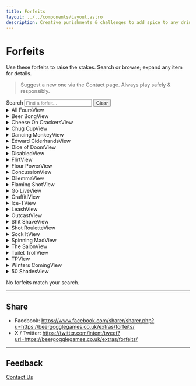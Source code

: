 ```yaml
---
title: Forfeits
layout: ../../components/Layout.astro
description: Creative punishments & challenges to add spice to any drinking game – searchable & collapsible.
---
```


# Forfeits

Use these forfeits to raise the stakes. Search or browse; expand any item for details.

> Suggest a new one via the Contact page. Always play safely & responsibly.

<div class="my-8 flex flex-col gap-4 md:flex-row md:items-end md:justify-between">
  <div class="flex flex-col gap-2">
    <label class="text-xs uppercase tracking-wide text-muted font-medium">
      Search
      <input
        id="forfeit-search"
        type="search"
        placeholder="Find a forfeit..."
        class="mt-1 w-72 max-w-[80vw] rounded border border-fg/25 bg-fg/5 px-3 py-2 text-sm focus:border-neon outline-none"
        autocomplete="off"
      />
    </label>
    <button id="forfeit-clear" class="hidden self-start text-[11px] underline underline-offset-4 hover:text-neon">Clear</button>
  </div>
</div>

<section id="forfeit-list" class="space-y-3">

  <details class="group rounded border border-fg/15 p-4 open:border-neon" data-term="all fours degrading movement crawl">
    <summary class="cursor-pointer font-semibold flex justify-between items-center">
      <span>All Fours</span><span class="text-xs text-muted group-open:text-neon">View</span>
    </summary>
    <p class="mt-3 text-sm text-muted">Travel everywhere on hands and knees for the agreed time.</p>
  </details>

  <details class="group rounded border border-fg/15 p-4 open:border-neon" data-term="beer bong funnel chug">
    <summary class="cursor-pointer font-semibold flex justify-between items-center">
      <span>Beer Bong</span><span class="text-xs text-muted group-open:text-neon">View</span>
    </summary>
    <p class="mt-3 text-sm text-muted">Finish a full drink through a funnel & tube without stopping.</p>
  </details>

  <details class="group rounded border border-fg/15 p-4 open:border-neon" data-term="cheese on crackers soap eating gross">
    <summary class="cursor-pointer font-semibold flex justify-between items-center">
      <span>Cheese On Crackers</span><span class="text-xs text-muted group-open:text-neon">View</span>
    </summary>
    <p class="mt-3 text-sm text-muted">Shave a thin slice of soap, place it on a cracker and eat it.</p>
  </details>

  <details class="group rounded border border-fg/15 p-4 open:border-neon" data-term="chug cup mix everyone donate combined">
    <summary class="cursor-pointer font-semibold flex justify-between items-center">
      <span>Chug Cup</span><span class="text-xs text-muted group-open:text-neon">View</span>
    </summary>
    <p class="mt-3 text-sm text-muted">Everyone donates a little to a cup; you must drink the mystery mix.</p>
  </details>

  <details class="group rounded border border-fg/15 p-4 open:border-neon" data-term="dancing monkey dance anytime demanded">
    <summary class="cursor-pointer font-semibold flex justify-between items-center">
      <span>Dancing Monkey</span><span class="text-xs text-muted group-open:text-neon">View</span>
    </summary>
    <p class="mt-3 text-sm text-muted">Dance on command for the entire duration of the penalty.</p>
  </details>

  <details class="group rounded border border-fg/15 p-4 open:border-neon" data-term="edward ciderhands bottles taped hands">
    <summary class="cursor-pointer font-semibold flex justify-between items-center">
      <span>Edward Ciderhands</span><span class="text-xs text-muted group-open:text-neon">View</span>
    </summary>
    <p class="mt-3 text-sm text-muted">A bottle taped to each hand; remove only after both are empty.</p>
  </details>

  <details class="group rounded border border-fg/15 p-4 open:border-neon" data-term="dice of doom luck rolling number drink">
    <summary class="cursor-pointer font-semibold flex justify-between items-center">
      <span>Dice of Doom</span><span class="text-xs text-muted group-open:text-neon">View</span>
    </summary>
    <p class="mt-3 text-sm text-muted">Pick a number; roll until it appears 3 times. Every other roll = drink.</p>
  </details>

  <details class="group rounded border border-fg/15 p-4 open:border-neon" data-term="disabled limb taped handicap">
    <summary class="cursor-pointer font-semibold flex justify-between items-center">
      <span>Disabled</span><span class="text-xs text-muted group-open:text-neon">View</span>
    </summary>
    <p class="mt-3 text-sm text-muted">One limb taped/immobilised for the agreed time period.</p>
  </details>

  <details class="group rounded border border-fg/15 p-4 open:border-neon" data-term="flirt social confidence challenge">
    <summary class="cursor-pointer font-semibold flex justify-between items-center">
      <span>Flirt</span><span class="text-xs text-muted group-open:text-neon">View</span>
    </summary>
    <p class="mt-3 text-sm text-muted">Flirt with a chosen target for the set duration (respect boundaries).</p>
  </details>

  <details class="group rounded border border-fg/15 p-4 open:border-neon" data-term="flour power eating spoon dry">
    <summary class="cursor-pointer font-semibold flex justify-between items-center">
      <span>Flour Power</span><span class="text-xs text-muted group-open:text-neon">View</span>
    </summary>
    <p class="mt-3 text-sm text-muted">Eat a spoonful of flour. No liquid additions. (Choking risk—caution.)</p>
  </details>

  <details class="group rounded border border-fg/15 p-4 open:border-neon" data-term="concussion head can open">
    <summary class="cursor-pointer font-semibold flex justify-between items-center">
      <span>Concussion</span><span class="text-xs text-muted group-open:text-neon">View</span>
    </summary>
    <p class="mt-3 text-sm text-muted">Open a can only with your head, then finish it. (Not recommended.)</p>
  </details>

  <details class="group rounded border border-fg/15 p-4 open:border-neon" data-term="dilemma choose evil options drink">
    <summary class="cursor-pointer font-semibold flex justify-between items-center">
      <span>Dilemma</span><span class="text-xs text-muted group-open:text-neon">View</span>
    </summary>
    <p class="mt-3 text-sm text-muted">Pick one from several “evil” drink options (bad shot, large drink, etc.).</p>
  </details>

  <details class="group rounded border border-fg/15 p-4 open:border-neon" data-term="flaming shot fire high proof risk">
    <summary class="cursor-pointer font-semibold flex justify-between items-center">
      <span>Flaming Shot</span><span class="text-xs text-muted group-open:text-neon">View</span>
    </summary>
    <p class="mt-3 text-sm text-muted">Light a high‑proof shot then drink. High risk. Usually skip for safety.</p>
  </details>

  <details class="group rounded border border-fg/15 p-4 open:border-neon" data-term="go live social media broadcast">
    <summary class="cursor-pointer font-semibold flex justify-between items-center">
      <span>Go Live</span><span class="text-xs text-muted group-open:text-neon">View</span>
    </summary>
    <p class="mt-3 text-sm text-muted">Go live on a social platform for 10 minutes with someone visible on screen.</p>
  </details>

  <details class="group rounded border border-fg/15 p-4 open:border-neon" data-term="graffiti marker draw body">
    <summary class="cursor-pointer font-semibold flex justify-between items-center">
      <span>Graffiti</span><span class="text-xs text-muted group-open:text-neon">View</span>
    </summary>
    <p class="mt-3 text-sm text-muted">Someone draws on you with a marker anywhere they choose (avoid faces if needed).</p>
  </details>

  <details class="group rounded border border-fg/15 p-4 open:border-neon" data-term="ice-t frozen shirt cold wearable">
    <summary class="cursor-pointer font-semibold flex justify-between items-center">
      <span>Ice-T</span><span class="text-xs text-muted group-open:text-neon">View</span>
    </summary>
    <p class="mt-3 text-sm text-muted">Wear a pre‑frozen soaked t‑shirt until it fully thaws out.</p>
  </details>

  <details class="group rounded border border-fg/15 p-4 open:border-neon" data-term="leash owned belt control">
    <summary class="cursor-pointer font-semibold flex justify-between items-center">
      <span>Leash</span><span class="text-xs text-muted group-open:text-neon">View</span>
    </summary>
    <p class="mt-3 text-sm text-muted">Choose an “owner” who holds your leash/belt for the duration.</p>
  </details>

  <details class="group rounded border border-fg/15 p-4 open:border-neon" data-term="outcast social ignore isolation">
    <summary class="cursor-pointer font-semibold flex justify-between items-center">
      <span>Outcast</span><span class="text-xs text-muted group-open:text-neon">View</span>
    </summary>
    <p class="mt-3 text-sm text-muted">Everyone must ignore you (no eye contact or speech) for the period set.</p>
  </details>

  <details class="group rounded border border-fg/15 p-4 open:border-neon" data-term="shit shave hair removal">
    <summary class="cursor-pointer font-semibold flex justify-between items-center">
      <span>Shit Shave</span><span class="text-xs text-muted group-open:text-neon">View</span>
    </summary>
    <p class="mt-3 text-sm text-muted">A chosen person shaves a body area of their choice (within agreed limits).</p>
  </details>

  <details class="group rounded border border-fg/15 p-4 open:border-neon" data-term="shot roulette mystery blind pick">
    <summary class="cursor-pointer font-semibold flex justify-between items-center">
      <span>Shot Roulette</span><span class="text-xs text-muted group-open:text-neon">View</span>
    </summary>
    <p class="mt-3 text-sm text-muted">Multiple mystery shots; blindfold or spin to pick one and drink it.</p>
  </details>

  <details class="group rounded border border-fg/15 p-4 open:border-neon" data-term="sock it drink through sock">
    <summary class="cursor-pointer font-semibold flex justify-between items-center">
      <span>Sock It</span><span class="text-xs text-muted group-open:text-neon">View</span>
    </summary>
    <p class="mt-3 text-sm text-muted">Drink a beverage through someone’s (reasonably clean) sock over the glass rim.</p>
  </details>

  <details class="group rounded border border-fg/15 p-4 open:border-neon" data-term="spinning mad coin control precision">
    <summary class="cursor-pointer font-semibold flex justify-between items-center">
      <span>Spinning Mad</span><span class="text-xs text-muted group-open:text-neon">View</span>
    </summary>
    <p class="mt-3 text-sm text-muted">Spin a coin & stop it once with a finger of each hand; keep trying until done.</p>
  </details>

  <details class="group rounded border border-fg/15 p-4 open:border-neon" data-term="the salon fake tan apply">
    <summary class="cursor-pointer font-semibold flex justify-between items-center">
      <span>The Salon</span><span class="text-xs text-muted group-open:text-neon">View</span>
    </summary>
    <p class="mt-3 text-sm text-muted">Someone applies fake tan to a body part you expose (agree boundaries first).</p>
  </details>

  <details class="group rounded border border-fg/15 p-4 open:border-neon" data-term="toilet troll bathroom awkward">
    <summary class="cursor-pointer font-semibold flex justify-between items-center">
      <span>Toilet Troll</span><span class="text-xs text-muted group-open:text-neon">View</span>
    </summary>
    <p class="mt-3 text-sm text-muted">Loiter in a bathroom “offering help” without actually using the facilities.</p>
  </details>

  <details class="group rounded border border-fg/15 p-4 open:border-neon" data-term="tp toilet paper eat">
    <summary class="cursor-pointer font-semibold flex justify-between items-center">
      <span>TP</span><span class="text-xs text-muted group-open:text-neon">View</span>
    </summary>
    <p class="mt-3 text-sm text-muted">Eat one square of plain toilet paper. (Not recommended if scented/treated.)</p>
  </details>

  <details class="group rounded border border-fg/15 p-4 open:border-neon" data-term="winters coming extra layers warmth">
    <summary class="cursor-pointer font-semibold flex justify-between items-center">
      <span>Winters Coming</span><span class="text-xs text-muted group-open:text-neon">View</span>
    </summary>
    <p class="mt-3 text-sm text-muted">Put on 3 extra clothing layers for the set duration (indoors gets hot!).</p>
  </details>

  <details class="group rounded border border-fg/15 p-4 open:border-neon" data-term="50 shades seductive reading performance">
    <summary class="cursor-pointer font-semibold flex justify-between items-center">
      <span>50 Shades</span><span class="text-xs text-muted group-open:text-neon">View</span>
    </summary>
    <p class="mt-3 text-sm text-muted">Seductively read a chosen passage of literature to a target listener.</p>
  </details>

</section>

<p id="forfeit-empty" class="hidden italic text-muted mt-8">No forfeits match your search.</p>

---

## Share
- Facebook: https://www.facebook.com/sharer/sharer.php?u=https://beergogglegames.co.uk/extras/forfeits/
- X / Twitter: https://twitter.com/intent/tweet?url=https://beergogglegames.co.uk/extras/forfeits/

---

## Feedback
[Contact Us](/contact/)

<script is:inline>
  (() => {
    const input = document.getElementById('forfeit-search');
    const clear = document.getElementById('forfeit-clear');
    const empty = document.getElementById('forfeit-empty');
    const blocks = Array.from(document.querySelectorAll('#forfeit-list details'));
    if (!input) return;

    function apply() {
      const q = input.value.trim().toLowerCase();
      let visible = 0;
      blocks.forEach(d => {
        const term = d.getAttribute('data-term') || '';
        const match = !q || term.includes(q);
        d.classList.toggle('hidden', !match);
        if (match) visible++;
      });
      empty.classList.toggle('hidden', visible !== 0);
      clear.classList.toggle('hidden', q.length === 0);
    }

    input.addEventListener('input', apply);
    clear.addEventListener('click', () => { input.value=''; apply(); input.focus(); });

    // Initial filter (no query)
    apply();
  })();
</script>
